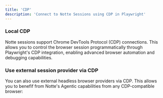 ```yaml
---
title: 'CDP'
description: 'Connect to Notte Sessions using CDP in Playwright'
---
```


### Local CDP

Notte sessions support Chrome DevTools Protocol (CDP) connections. This allows you to control the browser session programmatically through Playwright's CDP integration, enabling advanced browser automation and debugging capabilities.

<CDPPlaywright />

### Use external session provider via CDP

You can also use external headless browser providers via CDP. This allows you to benefif from Notte's Agentic capabilities from any CDP-compatible browser: 

<ExternalCDP />


